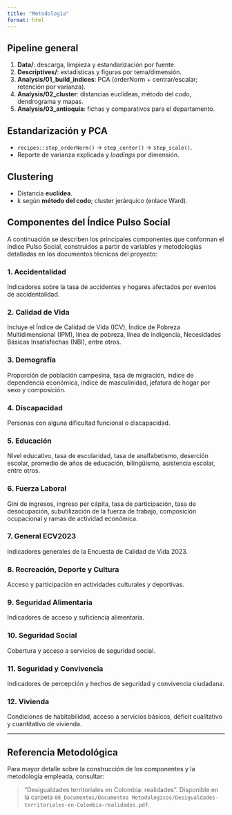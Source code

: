 ```yaml
---
title: "Metodología"
format: html
---
```


## Pipeline general

1. **Data/**: descarga, limpieza y estandarización por fuente.
2. **Descriptives/**: estadísticas y figuras por tema/dimensión.
3. **Analysis/01_build_indices**: PCA (orderNorm + centrar/escalar; retención por varianza).
4. **Analysis/02_cluster**: distancias euclídeas, método del codo, dendrograma y mapas.
5. **Analysis/03_antioquia**: fichas y comparativos para el departamento.

## Estandarización y PCA

- `recipes::step_orderNorm()` → `step_center()` → `step_scale()`.
- Reporte de varianza explicada y *loadings* por dimensión.

## Clustering

- Distancia **euclídea**.
- k según **método del codo**; cluster jerárquico (enlace Ward).

## Componentes del Índice Pulso Social

A continuación se describen los principales componentes que conforman el índice Pulso Social, construidos a partir de variables y metodologías detalladas en los documentos técnicos del proyecto:

### 1. Accidentalidad
Indicadores sobre la tasa de accidentes y hogares afectados por eventos de accidentalidad.

### 2. Calidad de Vida
Incluye el Índice de Calidad de Vida (ICV), Índice de Pobreza Multidimensional (IPM), línea de pobreza, línea de indigencia, Necesidades Básicas Insatisfechas (NBI), entre otros.

### 3. Demografía
Proporción de población campesina, tasa de migración, índice de dependencia económica, índice de masculinidad, jefatura de hogar por sexo y composición.

### 4. Discapacidad
Personas con alguna dificultad funcional o discapacidad.

### 5. Educación
Nivel educativo, tasa de escolaridad, tasa de analfabetismo, deserción escolar, promedio de años de educación, bilingüismo, asistencia escolar, entre otros.

### 6. Fuerza Laboral
Gini de ingresos, ingreso per cápita, tasa de participación, tasa de desocupación, subutilización de la fuerza de trabajo, composición ocupacional y ramas de actividad económica.

### 7. General ECV2023
Indicadores generales de la Encuesta de Calidad de Vida 2023.

### 8. Recreación, Deporte y Cultura
Acceso y participación en actividades culturales y deportivas.

### 9. Seguridad Alimentaria
Indicadores de acceso y suficiencia alimentaria.

### 10. Seguridad Social
Cobertura y acceso a servicios de seguridad social.

### 11. Seguridad y Convivencia
Indicadores de percepción y hechos de seguridad y convivencia ciudadana.

### 12. Vivienda
Condiciones de habitabilidad, acceso a servicios básicos, déficit cualitativo y cuantitativo de vivienda.

---

## Referencia Metodológica

Para mayor detalle sobre la construcción de los componentes y la metodología empleada, consultar:

> "Desigualdades territoriales en Colombia: realidades". Disponible en la carpeta `00_Documentos/Documentos Metodologicos/Desigualdades-territoriales-en-Colombia-realidades.pdf`.
